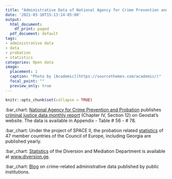 ```yaml
---
title: "Administrative Data of National Agency for Crime Prevention and Probation"
date: '2021-03-10T15:13:14-05:00'
output:
  html_document:
    df_print: paged
  pdf_document: default
tags:
- administrative data
- data
- probation
- statistics
categories: Open data
image:
  placement: 1
  caption: "Photo by [Academic](https://sourcethemes.com/academic/)"
  focal_point: ""
  preview_only: true
---
```


```r
knitr::opts_chunk$set(collapse = TRUE)
```

:bar_chart: [National Agency for Crime Prevention and Probation](https://www.facebook.com/CenterforCrimePrevention) publishes [criminal justice data monthly report](https://www.geostat.ge/en/modules/categories/679/unified-report-on-criminal-justice-statistics) (Chapter IV, Section 12) on Geostat's website. The data is available in Appendix - Table # 56 - # 78.

:bar_chart: Under the project of SPACE II, the probation related [statistics](https://wp.unil.ch/space/space-ii/annual-reports/) of 47 member countries of the Council of Europe, including Georgia are published yearly. 

:bar_chart: [Statistics](http://diversion.ge/?action=page&pid=52&lang=geo) of the Diversion and Mediation Department is available at [www.diversion.ge](http://www.diversion.ge/?action=page&pid=51&lang=eng). 

:bar_chart: [Blog](https://temurgugushvili.ge/ka/category/%E1%83%90%E1%83%93%E1%83%9B%E1%83%98%E1%83%9C%E1%83%98%E1%83%A1%E1%83%A2%E1%83%A0%E1%83%90%E1%83%AA%E1%83%98%E1%83%A3%E1%83%9A%E1%83%98-%E1%83%9B%E1%83%9D%E1%83%9C%E1%83%90%E1%83%AA%E1%83%94%E1%83%9B%E1%83%94%E1%83%91%E1%83%98/) on crime-related administrative data published by public institutions. 






